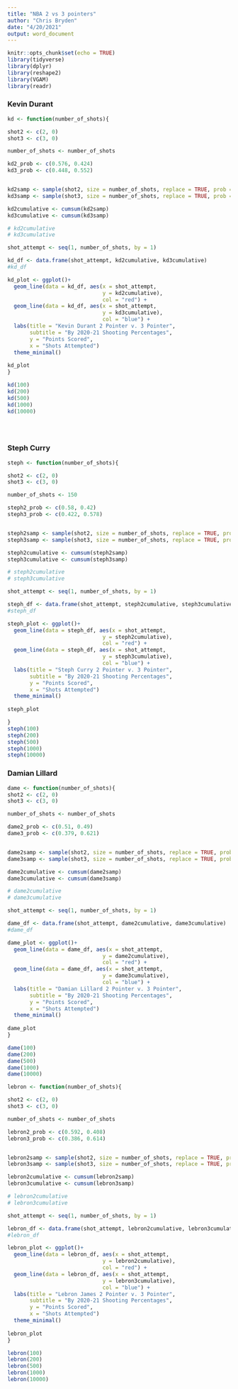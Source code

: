 ```yaml
---
title: "NBA 2 vs 3 pointers"
author: "Chris Bryden"
date: "4/20/2021"
output: word_document
---
```


```r
knitr::opts_chunk$set(echo = TRUE)
library(tidyverse)
library(dplyr)
library(reshape2)
library(VGAM)
library(readr)
```


### Kevin Durant

```r
kd <- function(number_of_shots){

shot2 <- c(2, 0)
shot3 <- c(3, 0)

number_of_shots <- number_of_shots

kd2_prob <- c(0.576, 0.424)
kd3_prob <- c(0.448, 0.552)


kd2samp <- sample(shot2, size = number_of_shots, replace = TRUE, prob = kd2_prob)
kd3samp <- sample(shot3, size = number_of_shots, replace = TRUE, prob = kd3_prob)

kd2cumulative <- cumsum(kd2samp)
kd3cumulative <- cumsum(kd3samp)

# kd2cumulative
# kd3cumulative

shot_attempt <- seq(1, number_of_shots, by = 1)

kd_df <- data.frame(shot_attempt, kd2cumulative, kd3cumulative)
#kd_df

kd_plot <- ggplot()+
  geom_line(data = kd_df, aes(x = shot_attempt, 
                              y = kd2cumulative),
                              col = "red") +
  geom_line(data = kd_df, aes(x = shot_attempt,
                              y = kd3cumulative),
                              col = "blue") +
  labs(title = "Kevin Durant 2 Pointer v. 3 Pointer",
       subtitle = "By 2020-21 Shooting Percentages",
       y = "Points Scored",
       x = "Shots Attempted")
  theme_minimal()
  
kd_plot
}

kd(100)
kd(200)
kd(500)
kd(1000)
kd(10000)





```

### Steph Curry

```r

steph <- function(number_of_shots){

shot2 <- c(2, 0)
shot3 <- c(3, 0)

number_of_shots <- 150

steph2_prob <- c(0.58, 0.42)
steph3_prob <- c(0.422, 0.578)


steph2samp <- sample(shot2, size = number_of_shots, replace = TRUE, prob = steph2_prob)
steph3samp <- sample(shot3, size = number_of_shots, replace = TRUE, prob = steph3_prob)

steph2cumulative <- cumsum(steph2samp)
steph3cumulative <- cumsum(steph3samp)

# steph2cumulative
# steph3cumulative

shot_attempt <- seq(1, number_of_shots, by = 1)

steph_df <- data.frame(shot_attempt, steph2cumulative, steph3cumulative)
#steph_df

steph_plot <- ggplot()+
  geom_line(data = steph_df, aes(x = shot_attempt, 
                              y = steph2cumulative),
                              col = "red") +
  geom_line(data = steph_df, aes(x = shot_attempt,
                              y = steph3cumulative),
                              col = "blue") +
  labs(title = "Steph Curry 2 Pointer v. 3 Pointer",
       subtitle = "By 2020-21 Shooting Percentages",
       y = "Points Scored",
       x = "Shots Attempted")
  theme_minimal()
  
steph_plot

}
steph(100)
steph(200)
steph(500)
steph(1000)
steph(10000)

```

### Damian Lillard


```r
dame <- function(number_of_shots){
shot2 <- c(2, 0)
shot3 <- c(3, 0)

number_of_shots <- number_of_shots

dame2_prob <- c(0.51, 0.49)
dame3_prob <- c(0.379, 0.621)


dame2samp <- sample(shot2, size = number_of_shots, replace = TRUE, prob = dame2_prob)
dame3samp <- sample(shot3, size = number_of_shots, replace = TRUE, prob = dame3_prob)

dame2cumulative <- cumsum(dame2samp)
dame3cumulative <- cumsum(dame3samp)

# dame2cumulative
# dame3cumulative

shot_attempt <- seq(1, number_of_shots, by = 1)

dame_df <- data.frame(shot_attempt, dame2cumulative, dame3cumulative)
#dame_df

dame_plot <- ggplot()+
  geom_line(data = dame_df, aes(x = shot_attempt, 
                              y = dame2cumulative),
                              col = "red") +
  geom_line(data = dame_df, aes(x = shot_attempt,
                              y = dame3cumulative),
                              col = "blue") +
  labs(title = "Damian Lillard 2 Pointer v. 3 Pointer",
       subtitle = "By 2020-21 Shooting Percentages",
       y = "Points Scored",
       x = "Shots Attempted")
  theme_minimal()
  
dame_plot
}

dame(100)
dame(200)
dame(500)
dame(1000)
dame(10000)
```



```r
lebron <- function(number_of_shots){

shot2 <- c(2, 0)
shot3 <- c(3, 0)

number_of_shots <- number_of_shots

lebron2_prob <- c(0.592, 0.408)
lebron3_prob <- c(0.386, 0.614)


lebron2samp <- sample(shot2, size = number_of_shots, replace = TRUE, prob = lebron2_prob)
lebron3samp <- sample(shot3, size = number_of_shots, replace = TRUE, prob = lebron3_prob)

lebron2cumulative <- cumsum(lebron2samp)
lebron3cumulative <- cumsum(lebron3samp)

# lebron2cumulative
# lebron3cumulative

shot_attempt <- seq(1, number_of_shots, by = 1)

lebron_df <- data.frame(shot_attempt, lebron2cumulative, lebron3cumulative)
#lebron_df

lebron_plot <- ggplot()+
  geom_line(data = lebron_df, aes(x = shot_attempt, 
                              y = lebron2cumulative),
                              col = "red") +
  geom_line(data = lebron_df, aes(x = shot_attempt,
                              y = lebron3cumulative),
                              col = "blue") +
  labs(title = "Lebron James 2 Pointer v. 3 Pointer",
       subtitle = "By 2020-21 Shooting Percentages",
       y = "Points Scored",
       x = "Shots Attempted")
  theme_minimal()
  
lebron_plot
}

lebron(100)
lebron(200)
lebron(500)
lebron(1000)
lebron(10000)
```


